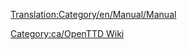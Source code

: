 [[Translation:Category/en/Manual/Manual]]

{{en/Bilingual box| Ca
| Els articles que tenen la plantilla [[Template:ca/Manual/Taula de contingut]] es col·loquen automàticament aquí.
| A Category for Manual related pages.
Articles that are called by [[Template:ca/Manual/Taula de contingut]] are automatically placed here.}}

[[Category:ca/OpenTTD Wiki]]